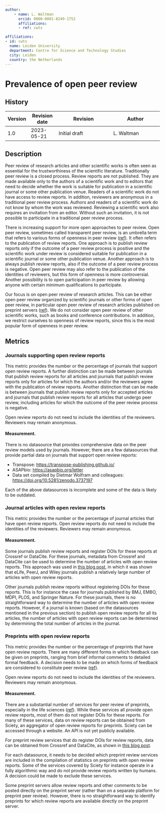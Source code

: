 ```yaml
---
author:
    - name: L. Waltman
      orcid: 0000-0001-8249-1752
      affiliations:
      - ref: cwts

affiliations:
- id: cwts
  name: Leiden University
  department: Centre for Science and Technology Studies
  city: Leiden
  country: the Netherlands
---
```


# Prevalence of open peer review {#prevalence-of-open-peer-review .unnumbered}

::: {.callout-note collapse="true"}

## History

| Version | Revision date | Revision                     | Author                    |
|---------|---------------|------------------------------|---------------------------|
| 1.0     | 2023-05-21    | Initial draft                | L. Waltman                |

:::

## Description

Peer review of research articles and other scientific works is often seen as essential for the trustworthiness of the scientific literature. Traditionally peer review is a closed process. Review reports are not published. They are made available only to the authors of a scientific work and to editors that need to decide whether the work is suitable for publication in a scientific journal or some other publication venue. Readers of a scientific work do not have access to review reports. In addition, reviewers are anonymous in a traditional peer review process. Authors and readers of a scientific work do not know by whom the work was reviewed. Reviewing a scientific work also requires an invitation from an editor. Without such an invitation, it is not possible to participate in a traditional peer review process.

There is increasing support for more open approaches to peer review. Open peer review, sometimes called transparent peer review, is an umbrella term that refers to various forms of openness in peer review ([ref](https://doi.org/10.31222/osf.io/r6t8p)). It often refers to the publication of review reports. One approach is to publish review reports only if the outcome of a peer review process is positive and the scientific work under review is considered suitable for publication in a scientific journal or some other publication venue. Another approach is to always publish review reports, also if the outcome of a peer review process is negative. Open peer review may also refer to the publication of the identities of reviewers, but this form of openness is more controversial. Another possibility is to open participation in peer review by allowing anyone with certain minimum qualifications to participate.

Our focus is on open peer review of research articles. This can be either open peer review organized by scientific journals or other forms of open peer review, in particular open peer review of research articles published on preprint servers ([ref](https://doi.org/10.31219/osf.io/cht8p)). We do not consider open peer review of other scientific works, such as books and conference contributions. In addition, we restrict ourselves to openness of review reports, since this is the most popular form of openness in peer review.

## Metrics

### Journals supporting open review reports

This metric provides the number or the percentage of journals that support open review reports. A further distinction can be made between journals that publish review reports for all articles and journals that publish review reports only for articles for which the authors and/or the reviewers agree with the publication of review reports. Another distinction that can be made is between journals that publish review reports only for accepted articles and journals that publish review reports for all articles that undergo peer review, including articles for which the outcome of the peer review process is negative.

Open review reports do not need to include the identities of the reviewers. Reviewers may remain anonymous.

#### Measurement.

There is no datasource that provides comprehensive data on the peer review models used by journals. However, there are a few datasources that provide partial data on journals that support open review reports:

-   Transpose: <https://transpose-publishing.github.io/>
-   ASAPbio: <https://asapbio.org/letter>
-   Data set compiled by Dietmar Wolfram and colleagues: <https://doi.org/10.5281/zenodo.3737197>

Each of the above datasources is incomplete and some of the data is likely to be outdated.

### Journal articles with open review reports

This metric provides the number or the percentage of journal articles that have open review reports. Open review reports do not need to include the identities of the reviewers. Reviewers may remain anonymous.

#### Measurement.

Some journals publish review reports and register DOIs for these reports at Crossref or DataCite. For these journals, metadata from Crossref and DataCite can be used to determine the number of articles with open review reports. This approach was used in [this blog post](https://www.leidenmadtrics.nl/articles/the-growth-of-open-peer-review), in which it was shown that eLife, PeerJ, and Wiley journals publish a relatively large number of articles with open review reports.

Other journals publish review reports without registering DOIs for these reports. This is for instance the case for journals published by BMJ, EMBO, MDPI, PLOS, and Springer Nature. For these journals, there is no straightforward way to determine the number of articles with open review reports. However, if a journal is known (based on the datasources mentioned in the previous section) to publish open review reports for all its articles, the number of articles with open review reports can be determined by determining the total number of articles in the journal.

### Preprints with open review reports

This metric provides the number or the percentage of preprints that have open review reports. There are many different forms in which feedback can be given on preprints, ranging from brief informal comments to detailed formal feedback. A decision needs to be made on which forms of feedback are considered to constitute peer review ([ref](https://doi.org/10.31222/osf.io/r6t8p)).

Open review reports do not need to include the identities of the reviewers. Reviewers may remain anonymous.

#### Measurement.

There are a substantial number of services for peer review of preprints, especially in the life sciences ([ref](https://doi.org/10.31219/osf.io/8zj9w)). While these services all provide open review reports, most of them do not register DOIs for these reports. For many of these services, data on review reports can be obtained from Sciety, an aggregator of open review reports for preprints. Sciety can be accessed through a website. An API is not yet publicly available.

For preprint review services that do register DOIs for review reports, data can be obtained from Crossref and DataCite, as shown in [this blog post](https://www.leidenmadtrics.nl/articles/the-growth-of-open-peer-review).

For each datasource, it needs to be decided which preprint review services are included in the compilation of statistics on preprints with open review reports. Some of the services covered by Sciety for instance operate in a fully algorithmic way and do not provide review reports written by humans. A decision could be made to exclude these services.

Some preprint servers allow review reports and other comments to be posted directly on the preprint server (rather than on a separate platform for preprint peer review). However, there is no straightforward way to identify preprints for which review reports are available directly on the preprint server.
